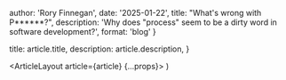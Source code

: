 

  author: 'Rory Finnegan',
  date: '2025-01-22',
  title: "What's wrong with P******?",
  description: 'Why does "process" seem to be a dirty word in software development?',
  format: 'blog'
}

  title: article.title,
  description: article.description,
}

  <ArticleLayout article={article} {...props}>
    <Markdown />
  </ArticleLayout>
)
